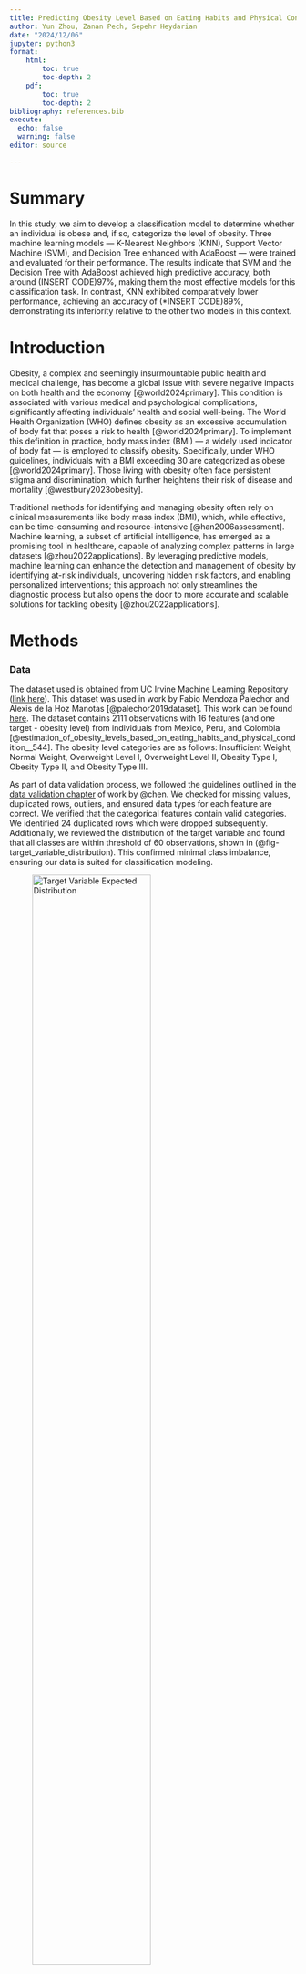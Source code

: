 ```yaml
---
title: Predicting Obesity Level Based on Eating Habits and Physical Condition
author: Yun Zhou, Zanan Pech, Sepehr Heydarian
date: "2024/12/06"
jupyter: python3
format:
    html:
        toc: true
        toc-depth: 2
    pdf: 
        toc: true
        toc-depth: 2
bibliography: references.bib
execute: 
  echo: false
  warning: false
editor: source

---
```



# Summary

In this study, we aim to develop a classification model to determine whether an individual is obese and, if so, categorize the level of obesity. 
Three machine learning models — K-Nearest Neighbors (KNN), Support Vector Machine (SVM), and Decision Tree enhanced with AdaBoost — were trained and evaluated for their performance. 
The results indicate that SVM and the Decision Tree with AdaBoost achieved high predictive accuracy, both around (INSERT CODE)97%, making them the most effective models for this classification task. 
In contrast, KNN exhibited comparatively lower performance, achieving an accuracy of (*INSERT CODE)89%, demonstrating its inferiority relative to the other two models in this context.

# Introduction

Obesity, a complex and seemingly insurmountable public health and medical challenge, has become a global issue with severe negative impacts on both health and the economy [@world2024primary]. 
This condition is associated with various medical and psychological complications, significantly affecting individuals' health and social well-being. 
The World Health Organization (WHO) defines obesity as an excessive accumulation of body fat that poses a risk to health [@world2024primary]. 
To implement this definition in practice, body mass index (BMI) — a widely used indicator of body fat — is employed to classify obesity. 
Specifically, under WHO guidelines, individuals with a BMI exceeding 30 are categorized as obese [@world2024primary]. 
Those living with obesity often face persistent stigma and discrimination, which further heightens their risk of disease and mortality [@westbury2023obesity].

Traditional methods for identifying and managing obesity often rely on clinical measurements like body mass index (BMI), which, while effective, can be time-consuming and resource-intensive [@han2006assessment]. 
Machine learning, a subset of artificial intelligence, has emerged as a promising tool in healthcare, capable of analyzing complex patterns in large datasets [@zhou2022applications]. 
By leveraging predictive models, machine learning can enhance the detection and management of obesity by identifying at-risk individuals, uncovering hidden risk factors, and enabling personalized interventions; 
this approach not only streamlines the diagnostic process but also opens the door to more accurate and scalable solutions for tackling obesity [@zhou2022applications].

# Methods

### Data

The dataset used is obtained from UC Irvine Machine Learning Repository ([link here](https://archive.ics.uci.edu/dataset/544/estimation+of+obesity+levels+based+on+eating+habits+and+physical+condition)). 
This dataset was used in work by Fabio Mendoza Palechor and  Alexis de la Hoz Manotas [@palechor2019dataset]. 
This work can be found [here](https://doi.org/10.1016/j.dib.2019.104344). 
The dataset contains 2111 observations with 16 features (and one target - obesity level) from individuals from Mexico, Peru, and Colombia [@estimation_of_obesity_levels_based_on_eating_habits_and_physical_condition__544]. 
The obesity level categories are as follows: Insufficient Weight, Normal Weight, Overweight Level I, Overweight Level II, Obesity Type I, Obesity Type II, and Obesity Type III. 

As part of data validation process, we followed the guidelines outlined in the [data validation chapter](https://ubc-dsci.github.io/reproducible-and-trustworthy-workflows-for-data-science/lectures/130-data-validation.html) of work by @chen.
We checked for missing values, duplicated rows, outliers, and ensured data types for each feature are correct. We verified that the categorical features contain valid categories. 
We identified 24 duplicated rows which were dropped subsequently. 
Additionally, we reviewed the distribution of the target variable and found that all classes are within threshold of 60 observations, shown in (@fig-target_variable_distribution). 
This confirmed minimal class imbalance, ensuring our data is suited for classification modeling.

![Target Variable Expected Distribution](../results/figures/Data_vali_targ_varib_dist.png){#fig-target_variable_distribution width=70%}


### Analysis

In this study, we trained three machine learning models—Decision Tree enhanced with AdaBoost, Support Vector Machine (SVM) with an RBF kernel, and K-Nearest Neighbors (KNN)—to predict obesity outcomes. 
The dataset was divided into training (70%) and testing (30%) sets to ensure reliable evaluation of model performance. 
Each model underwent hyperparameter tuning to optimize its predictive capabilities, utilizing a grid search approach to explore various combinations of hyperparameters.

For KNN, key hyperparameters such as the number of neighbors (n_neighbors), which were varied from 3 to 9, the weight function (uniform or distance), and the distance metric (euclidean or manhattan) were tested. 
These adjustments aimed to optimize how KNN classifies data points based on their proximity to others. 
The SVM model utilized a range of values for the regularization parameter (C), with values of (INSERT CODE) 0.1, 1, 10, and 100 to balance classification error and margin maximization. 
Additionally, the kernel coefficient (gamma) was adjusted using options like 'scale', 'auto', and specific numeric values such as (*INSERT CODE) 0.01, 0.1, and 1 to control the influence of individual data points. 
Finally, for the AdaBoost-enhanced Decision Tree, the number of estimators (n_estimators) was varied between (INSERT CODE)100, 150, and 200, and the learning rate was optimized (INSERT CODE) at 0.3, 0.5, and 0.7. 
The depth of the base estimator (estimator__max_depth) was tested between 5 and 9 to improve the model's capacity to capture complex patterns in the data.

# Result & Discussions

After tuning the hyperparameters, both the SVM and AdaBoost-enhanced Decision Tree models performed exceptionally well, achieving an accuracy of around (INSERT CODE)97%. 
In contrast, KNN, despite its adjustments, achieved a lower accuracy of (INSERT CODE)89%. 
This performance difference suggests that ensemble methods like AdaBoost, which combine the predictions of multiple models, 
and kernel-based methods like SVM, which use a non-linear approach to classify data, 
are more effective in handling the complexities of obesity classification compared to KNN, which relies on simpler distance-based logic.

# References